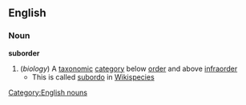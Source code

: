 ==English==
===Noun===
'''suborder'''
#(''biology'') A [[taxonomic]] [[category]] below [[order]] and above [[infraorder]]
#* This is called [[subordo]] in [[Wikispecies]]
[[Category:English nouns]]